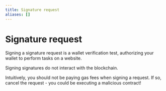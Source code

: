 ```yaml
---
title: Signature request
aliases: []
---
```


# Signature request

Signing a signature request is a wallet verification test, authorizing your wallet to perform tasks on a website.

Signing signatures do not interact with the blockchain.

Intuitively, you should not be paying gas fees when signing a request. If so, cancel the request - you could be executing a malicious contract!
